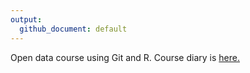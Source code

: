 ```yaml
---
output:
  github_document: default
---
```


Open data course using Git and R.
Course diary is [here.](https://katariinaparnanen.github.io/IODS-project/)
